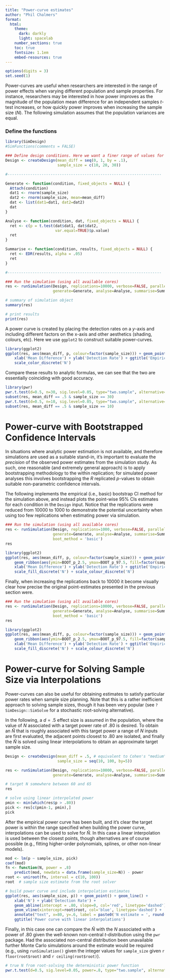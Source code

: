 ```yaml
---
title: "Power-curve estimates"
author: "Phil Chalmers"
format:
  html:
    theme:
      dark: darkly
      light: spacelab
    number_sections: true
    toc: true
    fontsize: 1.1em
    embed-resources: true
---
```


```r
options(digits = 3)
set.seed(1)
```

Power-curves are useful when researchers are interested in the range of power effects when varying different population and sample properties. For instance, researchers may be interested in how power improves as the magnitude of the population mean difference for an independent samples $t$-test increases, or how quickly power improves when increasing the sample size ($N$). The following simulation assumes that the population variances are equal.   

### Define the functions

```r
library(SimDesign)
#SimFunctions(comments = FALSE)

### Define design conditions. Here we want a finer range of values for plotting
Design <- createDesign(mean_diff = seq(0, 1, by = .1), 
                       sample_size = c(10, 20, 30))

#--------------------------------------------------------------------

Generate <- function(condition, fixed_objects = NULL) {
  Attach(condition)
  dat1 <- rnorm(sample_size)
  dat2 <- rnorm(sample_size, mean=mean_diff)
  dat <- list(dat1=dat1, dat2=dat2)
  dat
}

Analyse <- function(condition, dat, fixed_objects = NULL) {
  ret <- c(p = t.test(dat$dat1, dat$dat2, 
                      var.equal=TRUE)$p.value)
  ret
}

Summarise <- function(condition, results, fixed_objects = NULL) {
  ret <- EDR(results, alpha = .05)
  ret
}

#--------------------------------------------------------------------

### Run the simulation (using all available cores)
res <- runSimulation(Design, replications=10000, verbose=FALSE, parallel=TRUE,
                     generate=Generate, analyse=Analyse, summarise=Summarise)
```

```r
# summary of simulation object
summary(res)

# print results
print(res)
```

A power curve is created by placing the detection rates on a $y$-axis and including different factors on the x-axis and other aesthetics (shading, colours, etc). Here we use `ggplot2` to construct suitable power-curves.

```r
library(ggplot2)
ggplot(res, aes(mean_diff, p, colour=factor(sample_size))) + geom_point() + geom_line() +
    xlab('Mean Difference') + ylab('Detection Rate') + ggtitle('Empirical Power Curves') +
    scale_color_discrete('N')
```

Compare these results to analytic formulas, we can see that the two are essentially coinciding with good accuracy. 

```r
library(pwr)
pwr.t.test(d=0.5, n=30, sig.level=0.05, type="two.sample", alternative="two.sided")
subset(res, mean_diff == .5 & sample_size == 30)
pwr.t.test(d=0.5, n=10, sig.level=0.05, type="two.sample", alternative="two.sided")
subset(res, mean_diff == .5 & sample_size == 10)
```

# Power-curve with Bootstrapped Confidence Intervals

In situations where analytic power estimation is not available, and therefore simulations are used as a suitable stand-in, it's important to evaluate the *precision* of the observed power estimates from the simulation study. As such, one reasonable (and extremely general approach) is to apply bootstrapping methodology to the within replication; for simulated power analyses this involves bootstrapping the $R$ replicated $p$-values to obtain suitable non-parametric confidence intervals. 

The following implements the empirical (i.e., basic) bootstrap CI method for the simulation above, and instead plots the point-wise 95% CIs estimates for each condition in the `Design` input. Notice that the replications were reduced from 10000 to 1000 to demonstrate the potential uncertainty when using too few replications when estimating power via simulation.

```r
### Run the simulation (using all available cores)
res <- runSimulation(Design, replications=1000, verbose=FALSE, parallel=TRUE,
                     generate=Generate, analyse=Analyse, summarise=Summarise,
                     boot_method = 'basic')
res
```

```r
library(ggplot2)
ggplot(res, aes(mean_diff, p, colour=factor(sample_size))) + geom_point() + geom_line() +
    geom_ribbon(aes(ymin=BOOT_p_2.5, ymax=BOOT_p_97.5, fill=factor(sample_size)), alpha=.3, linetype=0) + 
    xlab('Mean Difference') + ylab('Detection Rate') + ggtitle('Empirical Power Curves with 95% CIs') +
    scale_fill_discrete('N') + scale_colour_discrete('N')
```

Finally, when increasing the replications back to 10000 it become visually clear how precise the original point-estimates  presented in the previous section were. 

```r
### Run the simulation (using all available cores)
res <- runSimulation(Design, replications=10000, verbose=FALSE, parallel=TRUE,
                     generate=Generate, analyse=Analyse, summarise=Summarise,
                     boot_method = 'basic')
res
```

```r
library(ggplot2)
ggplot(res, aes(mean_diff, p, colour=factor(sample_size))) + geom_point() + geom_line() +
    geom_ribbon(aes(ymin=BOOT_p_2.5, ymax=BOOT_p_97.5, fill=factor(sample_size)), alpha=.3, linetype=0) + 
    xlab('Mean Difference') + ylab('Detection Rate') + ggtitle('Empirical Power Curves with 95% CIs') +
    scale_fill_discrete('N') + scale_colour_discrete('N')
```


# Power-curve for Solving Sample Size via Interpolations

Power-curves can also be useful for obtaining estimates to satisfy particular power rates when sample size planning. Note that this is a rather inefficient approach to solving sample sizes, though it has been very popular (see `?SimDesign::SimSolve` for a stochastic root-solving alternative). 

In the following, a $d=.5$ effect size is assumed in the population, where the value of $N$ associated with a target power rate of $.80$ is desired. To obtain an $\hat{N}$ that is roughly associated with this target power a range of $N$ inputs are first evaluated, the adjacent points closest to .80 are isolated, and finally the $\hat{N}$ is solved using linear interpolations to obtain an approximate target sample size.

```r
Design <- createDesign(mean_diff = .5, # equivalent to Cohen's "medium" d effect size
                       sample_size = seq(10, 100, by=5))

res <- runSimulation(Design, replications=10000, verbose=FALSE, parallel=TRUE,
                     generate=Generate, analyse=Analyse, summarise=Summarise)

# target N somewhere between 60 and 65
res

# solve using linear interpolated power
pmin <- min(which(res$p > .80))
pick <- res[c(pmin-1, pmin),]
pick
```

After the empirical power curve has been built, and it's clear the target power is within the range specified when building the power curve, interpolations can be used to solve for $\hat{N}$. In this case a linear interpolation is used between the closest points, though alternatives are of course possible (e.g., fitting higher-order polynomials, splines, or other non-linear models).

```r
mod <- lm(p ~ sample_size, pick)
coef(mod)
fn <- function(N, power = .8)
	predict(mod, newdata = data.frame(sample_size=N)) - power
root <- uniroot(fn, interval = c(10, 100))
root  # sample size estimate from the root solver

# build power curve and include interpolation estimates
ggplot(res, aes(sample_size, p)) + geom_point() + geom_line() + 
    xlab('N') + ylab('Detection Rate') + 
	geom_abline(intercept = .80, slope=0, col='red', linetype='dashed') +
	geom_vline(xintercept=root$root, col='blue', linetype='dashed') + 
	annotate("text", x=80, y=.6, label = paste0('N estimate = ', round(root$root, 2))) + 
	ggtitle('Power curve with linear interpolations')
```

Finally, in this case one can compare the $\hat{N}$ with the $N$ associated with a power of .80 given the well-known non-central $t$-distribution using the `pwr` package. Had the associated non-central distribution been unavailable further Monte Carlo simulations around the estimate would be required (e.g., using `runSimulation()` given the integer values for `sample_size` given `r floor(root$root)` and `r ceiling(root$root)`). 

```r
# true N from root-solving the deterministic power function
pwr.t.test(d=0.5, sig.level=0.05, power=.8, type="two.sample", alternative="two.sided")
```

